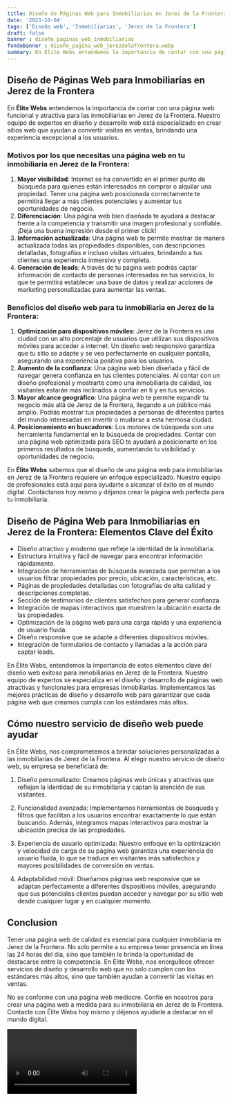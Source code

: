 ```yaml
---
title: Diseño de Páginas Web para Inmobiliarias en Jerez de la Frontera
date: '2023-10-04'
tags: ['Diseño web', 'Inmobiliarias', 'Jerez de la Frontera']
draft: false
banner : diseño_paginas_web_inmobiliarias
fondoBanner : diseño_pagina_web_jerezdelafrontera.webp
summary: En Élite Webs entendemos la importancia de contar con una página web funcional y atractiva para las inmobiliarias en Jerez de la Frontera. Nuestro equipo de expertos en diseño y desarrollo web está especializado en crear sitios web que ayudan a convertir visitas en ventas, brindando una experiencia excepcional a los usuarios.
---
```


## Diseño de Páginas Web para Inmobiliarias en Jerez de la Frontera

En **Élite Webs** entendemos la importancia de contar con una página web funcional y atractiva para las inmobiliarias en Jerez de la Frontera. Nuestro equipo de expertos en diseño y desarrollo web está especializado en crear sitios web que ayudan a convertir visitas en ventas, brindando una experiencia excepcional a los usuarios.

### Motivos por los que necesitas una página web en tu inmobiliaria en Jerez de la Frontera:

1. **Mayor visibilidad**: Internet se ha convertido en el primer punto de búsqueda para quienes están interesados en comprar o alquilar una propiedad. Tener una página web posicionada correctamente te permitirá llegar a más clientes potenciales y aumentar tus oportunidades de negocio.
2. **Diferenciación**: Una página web bien diseñada te ayudará a destacar frente a la competencia y transmitir una imagen profesional y confiable. ¡Deja una buena impresión desde el primer click!
3. **Información actualizada**: Una página web te permite mostrar de manera actualizada todas las propiedades disponibles, con descripciones detalladas, fotografías e incluso visitas virtuales, brindando a tus clientes una experiencia inmersiva y completa.
4. **Generación de leads**: A través de tu página web podrás captar información de contacto de personas interesadas en tus servicios, lo que te permitirá establecer una base de datos y realizar acciones de marketing personalizadas para aumentar las ventas.

### Beneficios del diseño web para tu inmobiliaria en Jerez de la Frontera:

1. **Optimización para dispositivos móviles**: Jerez de la Frontera es una ciudad con un alto porcentaje de usuarios que utilizan sus dispositivos móviles para acceder a internet. Un diseño web responsivo garantiza que tu sitio se adapte y se vea perfectamente en cualquier pantalla, asegurando una experiencia positiva para los usuarios.
2. **Aumento de la confianza**: Una página web bien diseñada y fácil de navegar genera confianza en tus clientes potenciales. Al contar con un diseño profesional y mostrarte como una inmobiliaria de calidad, los visitantes estarán más inclinados a confiar en ti y en tus servicios.
3. **Mayor alcance geográfico**: Una página web te permite expandir tu negocio más allá de Jerez de la Frontera, llegando a un público más amplio. Podrás mostrar tus propiedades a personas de diferentes partes del mundo interesadas en invertir o mudarse a esta hermosa ciudad.
4. **Posicionamiento en buscadores**: Los motores de búsqueda son una herramienta fundamental en la búsqueda de propiedades. Contar con una página web optimizada para SEO te ayudará a posicionarte en los primeros resultados de búsqueda, aumentando tu visibilidad y oportunidades de negocio.

En **Élite Webs** sabemos que el diseño de una página web para inmobiliarias en Jerez de la Frontera requiere un enfoque especializado. Nuestro equipo de profesionales está aquí para ayudarte a alcanzar el éxito en el mundo digital. Contáctanos hoy mismo y déjanos crear la página web perfecta para tu inmobiliaria.

<GifSeo />

<Cta />

## Diseño de Página Web para Inmobiliarias en Jerez de la Frontera: Elementos Clave del Éxito

- Diseño atractivo y moderno que refleje la identidad de la inmobiliaria.
- Estructura intuitiva y fácil de navegar para encontrar información rápidamente.
- Integración de herramientas de búsqueda avanzada que permitan a los usuarios filtrar propiedades por precio, ubicación, características, etc.
- Páginas de propiedades detalladas con fotografías de alta calidad y descripciones completas.
- Sección de testimonios de clientes satisfechos para generar confianza.
- Integración de mapas interactivos que muestren la ubicación exacta de las propiedades.
- Optimización de la página web para una carga rápida y una experiencia de usuario fluida.
- Diseño responsive que se adapte a diferentes dispositivos móviles.
- Integración de formularios de contacto y llamadas a la acción para captar leads.

En Élite Webs, entendemos la importancia de estos elementos clave del diseño web exitoso para inmobiliarias en Jerez de la Frontera. Nuestro equipo de expertos se especializa en el diseño y desarrollo de páginas web atractivas y funcionales para empresas inmobiliarias. Implementamos las mejores prácticas de diseño y desarrollo web para garantizar que cada página web que creamos cumpla con los estándares más altos.

## Cómo nuestro servicio de diseño web puede ayudar

En Élite Webs, nos comprometemos a brindar soluciones personalizadas a las inmobiliarias de Jerez de la Frontera. Al elegir nuestro servicio de diseño web, su empresa se beneficiará de:

1. Diseño personalizado: Creamos páginas web únicas y atractivas que reflejan la identidad de su inmobiliaria y captan la atención de sus visitantes.

2. Funcionalidad avanzada: Implementamos herramientas de búsqueda y filtros que facilitan a los usuarios encontrar exactamente lo que están buscando. Además, integramos mapas interactivos para mostrar la ubicación precisa de las propiedades.

3. Experiencia de usuario optimizada: Nuestro enfoque en la optimización y velocidad de carga de su página web garantiza una experiencia de usuario fluida, lo que se traduce en visitantes más satisfechos y mayores posibilidades de conversión en ventas.

4. Adaptabilidad móvil: Diseñamos páginas web responsive que se adaptan perfectamente a diferentes dispositivos móviles, asegurando que sus potenciales clientes puedan acceder y navegar por su sitio web desde cualquier lugar y en cualquier momento.

## Conclusion

Tener una página web de calidad es esencial para cualquier inmobiliaria en Jerez de la Frontera. No solo permite a su empresa tener presencia en línea las 24 horas del día, sino que también le brinda la oportunidad de destacarse entre la competencia. En Élite Webs, nos enorgullece ofrecer servicios de diseño y desarrollo web que no solo cumplen con los estándares más altos, sino que también ayudan a convertir las visitas en ventas.

No se conforme con una página web mediocre. Confíe en nosotros para crear una página web a medida para su inmobiliaria en Jerez de la Frontera. Contacte con Élite Webs hoy mismo y déjenos ayudarle a destacar en el mundo digital.

<Video />

<CtaBot job='Inmobiliarias' city='Jerez de la Frontera'/>

<Gmaps query='Jerez de la Frontera+españa+maps' />